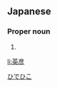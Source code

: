 ==Japanese==
{{ja-kanjitab|英|彦}}

===Proper noun===
{{ja-pos|proper|ひでひこ}}

# {{given name|male|lang=ja}}

[[Category:Japanese male given names|ひでひこ]]

[[li:英彦]]